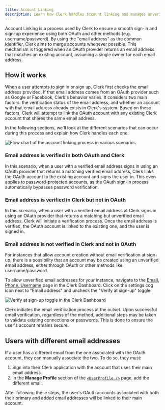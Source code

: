 ```yaml
---
title: Account Linking
description: Learn how Clerk handles account linking and manages unverified email addresses from OAuth providers.
---
```


Account Linking is a process used by Clerk to ensure a smooth sign-in and sign-up experience using both OAuth and other methods (e.g. username/password). By using the "email address" as the common identifier, Clerk aims to merge accounts whenever possible. This mechanism is triggered when an OAuth provider returns an email address that matches an existing account, assuming a single owner for each email address.

## How it works

When a user attempts to sign in or sign up, Clerk first checks the email address provided. If that email address comes from an OAuth provider such as Google or Facebook, Clerk's behavior varies. It considers two main factors: the verification status of the email address, and whether an account with that email address already exists in Clerk's system. Based on these factors, Clerk will attempt to link the OAuth account with any existing Clerk account that shares the same email address.

In the following sections, we'll look at the different scenarios that can occur during this process and explain how Clerk handles each one.

![Flow chart of the account linking process in various scenarios](/docs/images/authentication/account-linking-flow-oauth.webp)

### Email address is verified in both OAuth and Clerk

In this scenario, when a user with a verified email address signs in using an OAuth provider that returns a matching verified email address, Clerk links the OAuth account to the existing account and signs the user in. This even applies to password-protected accounts, as the OAuth sign-in process automatically bypasses password verification.

### Email address is verified in Clerk but not in OAuth

In this scenario, when a user with a verified email address at Clerk signs in using an OAuth provider that returns a matching but unverified email address, Clerk will initiate a verification process. Once the email address is verified, the OAuth account is linked to the existing one, and the user is signed in.

### Email address is not verified in Clerk and not in OAuth

For instances that allow account creation without email verification at sign-up, there is a possibility that an account may be created using an unverified email address, either through OAuth or other methods like username/password.

To allow unverified email addresses for your instance, navigate to the [Email, Phone, Username](https://dashboard.clerk.com/last-active?path=user-authentication/email-phone-username) page in the Clerk Dashboard. Click on the settings cog icon next to "Email address" and uncheck the "Verify at sign-up" toggle.

![Verify at sign-up toggle in the Clerk Dashboard](/docs/images/authentication/account-linking-verify-at-sign-up.webp)

Clerk initiates the email verification process at the outset. Upon successful email verification, regardless of the method, additional steps may be taken to validate existing connections or passwords. This is done to ensure the user's account remains secure.

## Users with different email addresses

If a user has a different email from the one associated with the OAuth account, they can manually associate the two. To do so, they must:

1. Sign into their Clerk application with the account that uses their main email address.
1. In the **Manage Profile** section of the [`<UserProfile />`](/docs/components/user/user-profile) page, add the different email.

After following these steps, the user's OAuth accounts associated with both their primary and added email addresses will be linked to their main account.
